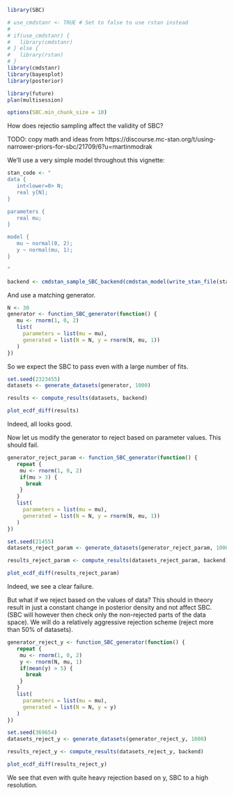 
```r
library(SBC)

# use_cmdstanr <- TRUE # Set to false to use rstan instead
# 
# if(use_cmdstanr) {
#   library(cmdstanr)
# } else {
#   library(rstan)
# }
library(cmdstanr)
library(bayesplot)
library(posterior)

library(future)
plan(multisession) 

options(SBC.min_chunk_size = 10)

```

How does rejectio sampling affect the validity of SBC?

TODO: copy math and ideas from
https://discourse.mc-stan.org/t/using-narrower-priors-for-sbc/21709/6?u=martinmodrak

We'll use a very simple model throughout this vignette:

```r
stan_code <- "
data {
   int<lower=0> N;
   real y[N];
}

parameters {
   real mu;
}

model {
   mu ~ normal(0, 2);
   y ~ normal(mu, 1);
}

"

backend <- cmdstan_sample_SBC_backend(cmdstan_model(write_stan_file(stan_code)), iter_warmup = 200, iter_sampling = 200)
```
And use a matching generator.

```r
N <- 30
generator <- function_SBC_generator(function() {
   mu <- rnorm(1, 0, 2)
   list(
     parameters = list(mu = mu),
     generated = list(N = N, y = rnorm(N, mu, 1))
   )
})
```

So we expect the SBC to pass even with a large number of fits.

```r
set.seed(2323455)
datasets <- generate_datasets(generator, 1000)
```

```r
results <- compute_results(datasets, backend)
```

```r
plot_ecdf_diff(results)
```

Indeed, all looks good.

Now let us modify the generator to reject based on parameter values. This should fail.

```r
generator_reject_param <- function_SBC_generator(function() {
   repeat {
    mu <- rnorm(1, 0, 2)
    if(mu > 3) {
      break
    }
   }
   list(
     parameters = list(mu = mu),
     generated = list(N = N, y = rnorm(N, mu, 1))
   )
})
```

```r
set.seed(21455)
datasets_reject_param <- generate_datasets(generator_reject_param, 1000)
```

```r
results_reject_param <- compute_results(datasets_reject_param, backend)
```

```r
plot_ecdf_diff(results_reject_param)
```
Indeed, we see a clear failure.

But what if we reject based on the values of data? This should in theory result in just
a constant change in posterior density and not affect SBC. (SBC will however then check only the 
non-rejected parts of the data space). We will do a relatively aggressive rejection scheme (reject more than 50% of datasets).

```r
generator_reject_y <- function_SBC_generator(function() {
   repeat {
    mu <- rnorm(1, 0, 2)
    y <- rnorm(N, mu, 1)
    if(mean(y) > 5) {
      break
    }
   }
   list(
     parameters = list(mu = mu),
     generated = list(N = N, y = y)
   )
})
```

```r
set.seed(369654)
datasets_reject_y <- generate_datasets(generator_reject_y, 1000)
```

```r
results_reject_y <- compute_results(datasets_reject_y, backend)
```

```r
plot_ecdf_diff(results_reject_y)
```

We see that even with quite heavy rejection based on y, SBC to a high resolution.
